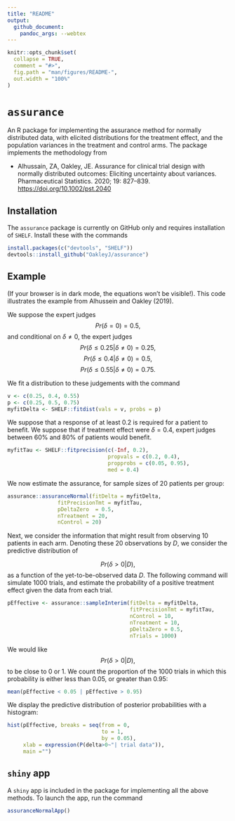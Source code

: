 ```yaml
---
title: "README"
output:   
  github_document:
    pandoc_args: --webtex
---
```


<!-- README.md is generated from README.Rmd. Please edit that file -->

```r
knitr::opts_chunk$set(
  collapse = TRUE,
  comment = "#>",
  fig.path = "man/figures/README-",
  out.width = "100%"
)
```
# `assurance`

<!-- badges: start -->
<!-- badges: end -->

An R package for implementing the assurance method for normally distributed data, with elicited distributions for the treatment effect, and the population variances in the treatment and control arms. The package implements the methodology from 

- Alhussain, ZA, Oakley, JE. Assurance for clinical trial design with normally distributed outcomes: Eliciting uncertainty about variances. Pharmaceutical Statistics. 2020; 19: 827–839. [https://doi.org/10.1002/pst.2040](https://doi.org/10.1002/pst.2040)

## Installation

The `assurance` package is currently on GitHub only and requires installation of `SHELF`. Install these with the commands

``` r
install.packages(c("devtools", "SHELF"))
devtools::install_github("OakleyJ/assurance")
```

## Example 

(If your browser is in dark mode, the equations won't be visible!). This code illustrates the example from Alhussein and Oakley (2019).

We suppose the expert judges 
$$Pr(\delta = 0) = 0.5,$$ and conditional on $\delta \neq 0$, the expert judges
$$
Pr(\delta \le 0.25|\delta \neq 0) = 0.25,
$$
$$
Pr(\delta \le 0.4|\delta \neq 0) = 0.5, 
$$
$$
Pr(\delta \le 0.55|\delta \neq 0) = 0.75. 
$$

We fit a distribution to these judgements with the command

```r
v <- c(0.25, 0.4, 0.55)
p <- c(0.25, 0.5, 0.75)
myfitDelta <- SHELF::fitdist(vals = v, probs = p)
```

We suppose that a response of at least 0.2 is required for a patient to benefit. We suppose that if treatment effect were $\delta = 0.4$, expert judges between 60% and 80% of patients would benefit.

```r
myfitTau <- SHELF::fitprecision(c(-Inf, 0.2),
                                propvals = c(0.2, 0.4),
                                propprobs = c(0.05, 0.95),
                                med = 0.4)
```

We now estimate the assurance, for sample sizes of 20 patients per group:


```r
assurance::assuranceNormal(fitDelta = myfitDelta,
                fitPrecisionTmt = myfitTau,
                pDeltaZero  = 0.5,
                nTreatment = 20,
                nControl = 20)
```

Next, we consider the information that might result from observing 10 patients in each arm. Denoting these 20 observations by $D$, we consider the predictive distribution of 

$$
Pr(\delta > 0 | D),
$$
as a function of the yet-to-be-observed data $D$. The following command will simulate 1000 trials, and estimate the probability of a positive treatment effect given the data from each trial.

```r
pEffective <- assurance::sampleInterim(fitDelta = myfitDelta,
                                       fitPrecisionTmt = myfitTau,
                                       nControl = 10,
                                       nTreatment = 10,
                                       pDeltaZero = 0.5,
                                       nTrials = 1000)
```

We would like 
$$
Pr(\delta > 0 | D),
$$
to be close to 0 or 1. We count the proportion of the 1000 trials in which this probability is either less than 0.05, or greater than 0.95:

```r
mean(pEffective < 0.05 | pEffective > 0.95)
```

We display the predictive distribution of posterior probabilities with a histogram:

```r
hist(pEffective, breaks = seq(from = 0, 
                              to = 1, 
                              by = 0.05),
     xlab = expression(P(delta>0~"| trial data")),
     main ="")
```

## `shiny` app  

A `shiny` app is included in the package for implementing all the above methods. To launch the app, run the command

```r
assuranceNormalApp()
```

